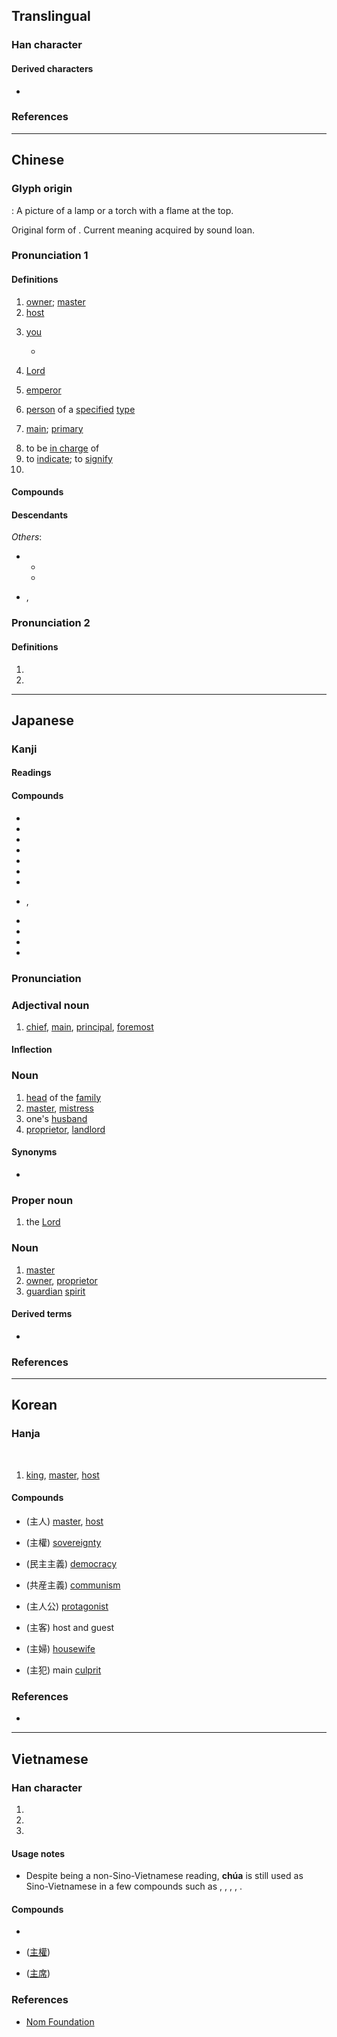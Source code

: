 {{also|王|玉|生|丰}}
{{character info}}
==Translingual==
{{stroke order|type=bw}}
{{stroke order|type=jbw}}
{{stroke order|type=animate}}

===Han character===
{{Han char|rn=3|rad=丶|as=04|sn=5|four=00104|canj=YG|ids=⿱丶王,⿱亠土}}

====Derived characters====
* {{l|mul|[[住]], [[往]], [[注]], [[拄]], [[妵]], [[㹥]], [[𡊲]], [[柱]], [[炷]], [[𤖸]], [[砫]], [[蛀]], [[紸]], [[註]], [[跓]], [[軴]], [[䝬]], [[鉒]], [[飳]], [[䪒]], [[駐]], [[黈]], [[殶]], [[迬]], [[宔]], [[𦭦]], [[疰]], [[罜]], [[䇠]], [[麈]]}}

===References===
{{Han ref|kx=0080.200|dkj=00100|dj=0163.010|hdz=10044.030|uh=4E3B}}

----

==Chinese==
{{zh-forms}}

===Glyph origin===
{{Han etym}}
{{liushu|p}} : A picture of a lamp or a torch with a flame at the top.

Original form of {{zh-l|*炷}}. Current meaning acquired by sound loan.

===Pronunciation 1===
{{zh-pron
|m=zhǔ,er=y
|m-s=zu3
|dg=җў2
|c=zyu2
|c-t=zi2
|g=jy3
|h=pfs=chú;gd=zu3
|j=zu2
|mb=cṳ̌
|md=ciō/cṳ̄
|mn=chú/zz:chí
|mn-t=zu2
|w=2tsr
|x=jy3
|mc=y
|oc=y
|cat=n,a,pn,v,pron
}}

====Definitions====
{{zh-hanzi}}

# [[owner]]; [[master]]
# [[host]]
# {{lb|zh|archaic|honorific}} [[you]] {{gloss|honorific second-person pronoun addressing a "senior official" [{{zh-m|*大夫}}] or his spouse}}
#* {{zh-x|季 ^康-子 問 于 ^共{gōng}-父{fǔ} ^文-伯 之 母 曰：「主 亦 有 以 語{yù} ^肥 也。」對-曰：「吾 能 老 而已，何以 語{yù} 子。」康-子 曰：「雖然，^肥 愿 有 聞 于 主。」|Ji Kangzi (Fei) consulted the mother of Gongfu Wenbo: "Would '''you, madame''', have something to instruct me?" "I am only good at growing old. What else can I tell you?" came her reply. "Nevertheless, I, Fei, do want to hear something from '''you'''," said Kangzi.|ref=Guoyu}}
# {{lb|zh|Christianity|Islam}} [[Lord]]
# [[emperor]]
# {{lb|zh|colloquial|pejorative}} [[person]] of a [[specified]] [[type]]
# [[main]]; [[primary]]
#: {{zh-x|主要|main}}
# to be [[in charge]] of
# to [[indicate]]; to [[signify]]
# {{surname|zh}}

====Compounds====
{{zh-der|世主|主板|主辦|主筆|主幣|主編|主場|主持|主持人|主廚|主詞|主次|主從|主單位|主刀|主歌|主導|主調|主動|主動脈|主隊|主犯|主峰|主婦|主幹|主攻|主顧|主觀|主觀能動性|主觀唯心主義|主觀主義|主管|主婚|主機|主祭|主家|主見|主講|主將|主焦點|主角|主力|主流|主權|主兒|主人|主任|主題|主體|主席|主要|主頁|主義|主意|主音|主語|主張|主掌|主上|主事|主位|主使|主依|主修|主傅|主僕|主公|主刑|主名|主唱|主器|主因|主坐|主委|主嫌|主子|主客|主宰|主審|主帥|主座|主戰|主控|主播|主政|主教|主文|主日|主旨|主星|主根|主格|主母|主治|主法|主演|主父|主盟|主監|主稿|主簿|主線|主罰|主翁|主考|主脈|主腦|主腰|主臣|主菜|主計|主試|主謀|主議|主軸|主辯|主靜|主食|主麻|事主|人主|作主|借主|做主|債主|先主|內主|公主|原主|名主|君主|售主|喪主|嗣主|國主|團主|地主|天主|太主|夫主|失主|奧主|女主|宗主|家主|宿主|寄主|寨主|局主|屋主|幼主|店主|府主|座主|庵主|廟主|廢主|後主|得主|戶主|房主|故主|教主|施主|明主|昏主|易主|星主|木主|本主|東主|板主|業主|樁主|民主|火主|無主|爵主|牧主|物主|田主|盟主|真主|神主|祭主|窩主|縣主|翁主|聖主|背主|自主|船主|苦主|莊主|行主|觀主|誼主|謀主|財主|貨主|貴主|買主|賓主|賣主|車主|郎主|郡主|閣主|院主|隊主|雄主|雇主|霸主|領主|頭主|題主|顧主|飼主|點主|齋主|教權主義|禁慾主義|浪漫主義|主佛}}

====Descendants====
{{CJKV||しゅ|주|chủ}}
''Others'':
* {{desc|tai-pro|*ɕɤwᶜ||master|bor=1}}
** {{desc|lo|ເຈົ້າ||lord, master, owner}}
** {{desc|th|เจ้า||lord, master, owner}}
* {{desc|vi|bor=1|-}} {{vi-l|chúa|主|retired father of a king}}, {{vi-l|Chúa|主|Lord}}

===Pronunciation 2===
{{zh-pron
|m=zhù
|c=
|h=pfs=
|md=
|mn=
|w=
|mc=
|oc=
|cat=cls
}}

====Definitions====
{{zh-hanzi}}

# {{zh-classifier|[[event]]s}}
# {{zh-alt-form|注|to [[pour]] into}}

----

==Japanese==

===Kanji===
{{ja-kanji|grade=3|rs=丶04}}

====Readings====
{{ja-readings
|goon=す
|kanon=しゅ
|kun=あるじ-, おも-, ぬし-
}}

====Compounds====
* {{ja-r|主%格|しゅ%かく}}
* {{ja-r|主%観|しゅ%かん}}
* {{ja-r|主%義|しゅ%ぎ}}
* {{ja-r|主%権|しゅ%けん}}
* {{ja-r|主%権%在%民|しゅ%けん%ざい%みん}}
* {{ja-r|主%語|しゅ%ご}}
* {{ja-r|主%宰|しゅ%さい}}
* {{ja-r|主%従|しゅ%じゅう}}, {{ja-r|主%従|しゅう%じゅう}}
* {{ja-r|主%食|しゅ%しょく}}
* {{ja-r|主%体|しゅ%たい}}
* {{ja-r|主%犯|しゅ%はん}}
* {{ja-r|主%要|しゅ%よう}}

===Pronunciation===
{{ja-pron|y=k|あるじ|acc=1|acc_ref=SMK2}}
{{ja-pron|y=k|おも|acc=1|acc_ref=SMK2}}
{{ja-pron|y=k|ぬし|acc=1|acc_ref=SMK2}}

===Adjectival noun===
{{ja-adj|infl=な|おも}}

# [[chief]], [[main]], [[principal]], [[foremost]]

====Inflection====
{{ja-na|おも}}

===Noun===
{{ja-noun|しゅ}}

# [[head]] of the [[family]]
# [[master]], [[mistress]]
# one's [[husband]]
# [[proprietor]], [[landlord]]

====Synonyms====
* {{ja-r|主%人|しゅ%じん}}

===Proper noun===
{{ja-pos|proper|しゅ}}

# the [[Lord]]
#:{{ja-usex|'''主'''の兄%弟ヤコブ|'''^しゅ''' の きょう%だい ^ヤコブ|James, brother of the Lord}}

===Noun===
{{ja-noun|ぬし}}

# [[master]]
# [[owner]], [[proprietor]]
# [[guardian]] [[spirit]]

====Derived terms====
* {{ja-r|御%主|お%ぬし}}

===References===
<references/>

{{topics|ja|God|sort=しゅ}}

----

==Korean==

===Hanja===
{{ko-hanja|임금|주}}<br>
{{ko-hanja|주인|주}}

# [[king]], [[master]], [[host]]

====Compounds====
* {{l|ko|주인}}(主人) [[master]], [[host]]
* {{l|ko|주권}}(主權) [[sovereignty]]
* {{l|ko|민주주의}}(民主主義) [[democracy]]
* {{l|ko|공산주의}}(共産主義) [[communism]]
* {{l|ko|주인공}}(主人公) [[protagonist]]
* {{l|ko|주객}}(主客) host and guest
* {{l|ko|주부}}(主婦) [[housewife]]
* {{l|ko|주범}}(主犯) main [[culprit]]

===References===
* {{Hanja ref|nav=11557}}

----

==Vietnamese==

===Han character===
{{vi-readings|hanviet=chủ, chúa|nom=chúa, chủ|rs=丶04}}

# {{han tu form of|chủ|[[owner]]}}
# {{Nom form of|chúa|retired father of a king}}
# {{Nom form of|Chúa|[[God]]; [[Christ]]; [[Lord]]}}

====Usage notes====
* Despite being a non-Sino-Vietnamese reading, '''chúa''' is still used as Sino-Vietnamese in a few compounds such as {{m|vi|Chúa nhật}}, {{m|vi|công chúa}}, {{m|vi|quận chúa}}, {{m|vi|lãnh chúa}}, {{m|vi|Thiên Chúa}}.

====Compounds====
* {{vi-l|Chủ nhật|主日}}
* {{l|vi|chủ quyền}} ([[主權]])
* {{l|vi|chủ tịch}} ([[主席]])

===References===
* [http://nomfoundation.org/common/nom_details.php?codepoint=4e3b Nom Foundation]